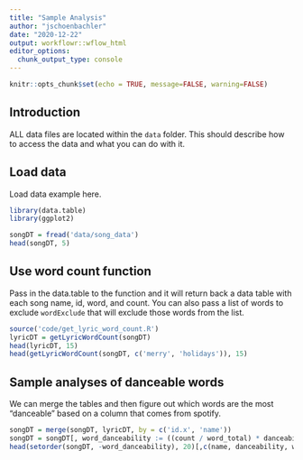 ```yaml
---
title: "Sample Analysis"
author: "jschoenbachler"
date: "2020-12-22"
output: workflowr::wflow_html
editor_options:
  chunk_output_type: console
---
```

```r
knitr::opts_chunk$set(echo = TRUE, message=FALSE, warning=FALSE)
```

## Introduction

ALL data files are located within the `data` folder. This should describe how to access the data and what you can do with it.

## Load data

Load data example here.

```r
library(data.table)
library(ggplot2)
```


```r
songDT = fread('data/song_data')
head(songDT, 5)
```

## Use word count function

Pass in the data.table to the function and it will return back a data table with each song name, id, word, and count. You can also pass a list of words to exclude `wordExclude` that will exclude those words from the list.

```r
source('code/get_lyric_word_count.R')
lyricDT = getLyricWordCount(songDT)
head(lyricDT, 15)
head(getLyricWordCount(songDT, c('merry', 'holidays')), 15)
```

## Sample analyses of danceable words

We can merge the tables and then figure out which words are the most "danceable" based on a column that comes from spotify.

```r
songDT = merge(songDT, lyricDT, by = c('id.x', 'name'))
songDT = songDT[, word_danceability := ((count / word_total) * danceability)]
head(setorder(songDT, -word_danceability), 20)[,c(name, danceability, word_total, word, count, word_danceability)]
```
